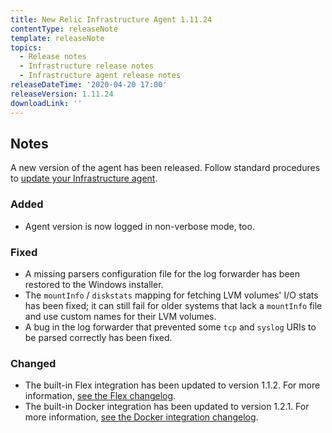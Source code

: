 ```yaml
---
title: New Relic Infrastructure Agent 1.11.24
contentType: releaseNote
template: releaseNote
topics:
  - Release notes
  - Infrastructure release notes
  - Infrastructure agent release notes
releaseDateTime: '2020-04-20 17:00'
releaseVersion: 1.11.24
downloadLink: ''
---
```


## Notes

A new version of the agent has been released. Follow standard procedures to [update your Infrastructure agent](/docs/infrastructure/new-relic-infrastructure/installation/update-infrastructure-agent).

### Added

* Agent version is now logged in non-verbose mode, too.

### Fixed

* A missing parsers configuration file for the log forwarder has been restored to the Windows installer.
* The `mountInfo` / `diskstats` mapping for fetching LVM volumes' I/O stats has been fixed; it can still fail for older systems that lack a `mountInfo` file and use custom names for their LVM volumes.
* A bug in the log forwarder that prevented some `tcp` and `syslog` URIs to be parsed correctly has been fixed.

### Changed

* The built-in Flex integration has been updated to version 1.1.2. For more information, [see the Flex changelog](https://github.com/newrelic/nri-flex/blob/master/CHANGELOG.md).
* The built-in Docker integration has been updated to version 1.2.1. For more information, [see the Docker integration changelog](https://github.com/newrelic/nri-docker/blob/master/CHANGELOG.md).
